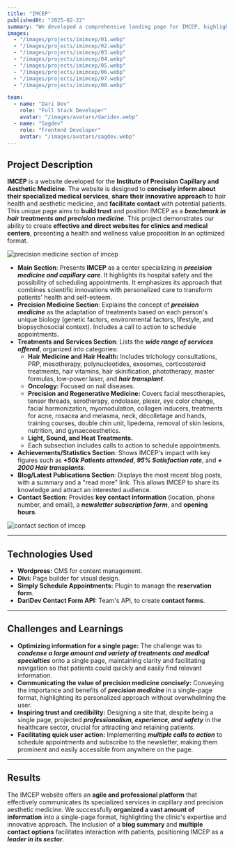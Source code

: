 ```yaml
---
title: "IMCEP"
publishedAt: "2025-02-22"
summary: "We developed a comprehensive landing page for IMCEP, highlighting their hair treatments and precision medicine to attract and connect with potential patients."
images:
  - "/images/projects/imimcep/01.webp"
  - "/images/projects/imimcep/02.webp"
  - "/images/projects/imimcep/03.webp"
  - "/images/projects/imimcep/04.webp"
  - "/images/projects/imimcep/05.webp"
  - "/images/projects/imimcep/06.webp"
  - "/images/projects/imimcep/07.webp"
  - "/images/projects/imimcep/08.webp"

team:
  - name: "Dari Dev"
    role: "Full Stack Developer"
    avatar: "/images/avatars/daridev.webp"
  - name: "Sagdev"
    role: "Frontend Developer"
    avatar: "/images/avatars/sagdev.webp"
---
```

## Project Description

**IMCEP** is a website developed for the **Institute of Precision Capillary and Aesthetic Medicine**. The website is designed to **concisely inform about their specialized medical services**, **share their innovative approach** to hair health and aesthetic medicine, and **facilitate contact** with potential patients. This unique page aims to **build trust** and position IMCEP as a **_benchmark in hair treatments and precision medicine_**. This project demonstrates our ability to create **effective and direct websites for clinics and medical centers**, presenting a health and wellness value proposition in an optimized format.

![precision medicine section of imcep](/images/projects/imimcep/03.webp)

* **Main Section**: Presents **IMCEP** as a center specializing in **_precision medicine and capillary care_**. It highlights its hospital safety and the possibility of scheduling appointments. It emphasizes its approach that combines scientific innovations with personalized care to transform patients' health and self-esteem.
* **Precision Medicine Section**: Explains the concept of **_precision medicine_** as the adaptation of treatments based on each person's unique biology (genetic factors, environmental factors, lifestyle, and biopsychosocial context). Includes a call to action to schedule appointments.
* **Treatments and Services Section**: Lists the **_wide range of services offered_**, organized into categories:
    * **Hair Medicine and Hair Health:** Includes trichology consultations, PRP, mesotherapy, polynucleotides, exosomes, corticosteroid treatments, hair vitamins, hair skinification, phototherapy, master formulas, low-power laser, and **_hair transplant_**.
    * **Oncology:** Focused on nail diseases.
    * **Precision and Regenerative Medicine:** Covers facial mesotherapies, tensor threads, serotherapy, endolaser, plexer, eye color change, facial harmonization, myomodulation, collagen inducers, treatments for acne, rosacea and melasma, neck, décolletage and hands, training courses, double chin unit, lipedema, removal of skin lesions, nutrition, and gynaecoesthetics.
    * **Light, Sound, and Heat Treatments.**
    * Each subsection includes calls to action to schedule appointments.
* **Achievements/Statistics Section**: Shows IMCEP's impact with key figures such as **_+50k Patients attended_**, **_95% Satisfaction rate_**, and **_+ 2000 Hair transplants_**.
* **Blog/Latest Publications Section**: Displays the most recent blog posts, with a summary and a "read more" link. This allows IMCEP to share its knowledge and attract an interested audience.
* **Contact Section**: Provides **key contact information** (location, phone number, and email), a **_newsletter subscription form_**, and **opening hours**.

![contact section of imcep](/images/projects/imimcep/08.webp)

---

## Technologies Used

* **Wordpress:** CMS for content management.
* **Divi:** Page builder for visual design.
* **Simply Schedule Appointments:** Plugin to manage the **reservation form**.
* **DariDev Contact Form API:** Team's API, to create **contact forms**.

---

## Challenges and Learnings

* **Optimizing information for a single page:** The challenge was to **_condense a large amount and variety of treatments and medical specialties_** onto a single page, maintaining clarity and facilitating navigation so that patients could quickly and easily find relevant information.
* **Communicating the value of precision medicine concisely:** Conveying the importance and benefits of **_precision medicine_** in a single-page format, highlighting its personalized approach without overwhelming the user.
* **Inspiring trust and credibility:** Designing a site that, despite being a single page, projected **_professionalism, experience, and safety_** in the healthcare sector, crucial for attracting and retaining patients.
* **Facilitating quick user action:** Implementing **_multiple calls to action_** to schedule appointments and subscribe to the newsletter, making them prominent and easily accessible from anywhere on the page.

---

## Results

The IMCEP website offers an **agile and professional platform** that effectively communicates its specialized services in capillary and precision aesthetic medicine. We successfully **organized a vast amount of information** into a single-page format, highlighting the clinic's expertise and innovative approach. The inclusion of a **blog summary** and **multiple contact options** facilitates interaction with patients, positioning IMCEP as a **_leader in its sector_**.